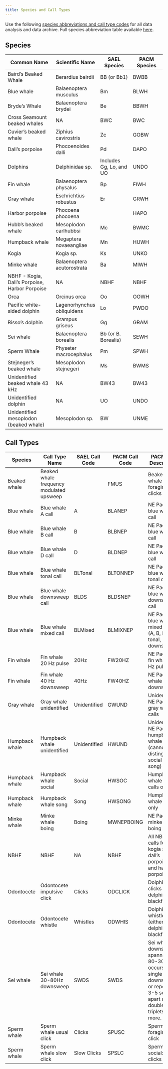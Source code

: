 ```yaml
---
title: Species and Call Types
---
```


Use the following [species abbreviations and call type codes](https://docs.google.com/spreadsheets/d/1xZzh56lA7P4awbz6CNAOciQk8YNNWQG5LJkI5vR3nH0/edit?usp=sharing) for all data analysis and data archive. Full species abbreviation table available [here](https://drive.google.com/file/d/1fg4yzSoncXLiwsya98yoJMd0N49nUXKA/view).

## Species

| Common Name                                    | Scientific Name            | SAEL Species            | PACM Species |
|------------------------|----------------|----------------|----------------|
| Baird's Beaked Whale                           | Berardius bairdii          | BB (or Bb1)             | BWBB         |
| Blue whale                                     | Balaenoptera musculus      | Bm                      | BLWH         |
| Bryde's Whale                                  | Balaenoptera brydei        | Be                      | BBWH         |
| Cross Seamount beaked whales                   | NA                         | BWC                     | BWC          |
| Cuvier's beaked whale                          | Ziphius cavirostris        | Zc                      | GOBW         |
| Dall's porpoise                                | Phocoenoides dalli         | Pd                      | DAPO         |
| Dolphins                                       | Delphinidae sp.            | Includes Gg, Lo, and UO | UNDO         |
| Fin whale                                      | Balaenoptera physalus      | Bp                      | FIWH         |
| Gray whale                                     | Eschrichtius robustus      | Er                      | GRWH         |
| Harbor porpoise                                | Phocoena phocoena          |                         | HAPO         |
| Hubb's beaked whale                            | Mesoplodon carlhubbsi      | Mc                      | BWMC         |
| Humpback whale                                 | Megaptera novaeangliae     | Mn                      | HUWH         |
| Kogia                                          | Kogia sp.                  | Ks                      | UNKO         |
| Minke whale                                    | Balaenoptera acutorostrata | Ba                      | MIWH         |
| NBHF - Kogia, Dall's Porpoise, Harbor Porpoise | NA                         | NBHF                    | NBHF         |
| Orca                                           | Orcinus orca               | Oo                      | OOWH         |
| Pacific white-sided dolphin                    | Lagenorhynchus obliquidens | Lo                      | PWDO         |
| Risso's dolphin                                | Grampus griseus            | Gg                      | GRAM         |
| Sei whale                                      | Balaenoptera borealis      | Bb (or B. Borealis)     | SEWH         |
| Sperm Whale                                    | Physeter macrocephalus     | Pm                      | SPWH         |
| Stejneger's beaked whale                       | Mesoplodon stejnegeri      | Ms                      | BWMS         |
| Unidentified beaked whale 43 kHz               | NA                         | BW43                    | BW43         |
| Unidentified dolphin                           | NA                         | UO                      | UNDO         |
| Unidentified mesoplodon (beaked whale)         | Mesoplodon sp.             | BW                      | UNME         |

## Call Types

| Species        | Call Type Name                           | SAEL Call Code | PACM Call Code | PACM Call Description                                                                                                           | Notes |
|---------|---------|---------|---------|------------------------------|---------|
| Beaked whale   | Beaked whale frequency modulated upsweep |                | FMUS           | Beaked whale foraging clicks                                                                                                    |       |
| Blue whale     | Blue whale A call                        | A              | BLANEP         | NE Pacific blue whale A call                                                                                                    |       |
| Blue whale     | Blue whale B call                        | B              | BLBNEP         | NE Pacific blue whale B call                                                                                                    |       |
| Blue whale     | Blue whale D call                        | D              | BLDNEP         | NE Pacific blue whale D call                                                                                                    |       |
| Blue whale     | Blue whale tonal call                    | BLTonal        | BLTONNEP       | NE Pacific blue whale tonal call                                                                                                |       |
| Blue whale     | Blue whale downsweep call                | BLDS           | BLDSNEP        | NE Pacific blue whale downsweep call                                                                                            |       |
| Blue whale     | Blue whale mixed call                    | BLMixed        | BLMIXNEP       | NE Pacific blue whale mixed calls (A, B, D, tonal, downsweep)                                                                   |       |
| Fin whale      | Fin whale 20 Hz pulse                    | 20Hz           | FW20HZ         | NE Pacific fin whale 20 Hz pulses                                                                                               |       |
| Fin whale      | Fin whale 40 Hz downsweep                | 40Hz           | FW40HZ         | NE Pacfic fin whale 40 Hz downsweeps                                                                                            |       |
| Gray whale     | Gray whale unidentified                  | Unidentified   | GWUND          | Unidentified NE Pacific gray whale calls                                                                                        |       |
| Humpback whale | Humpback whale unidentified              | Unidentified   | HWUND          | Unidentified NE Pacific humpback whale calls (cannot distinguish social vs song)                                                |       |
| Humpback whale | Humpback whale social                    | Social         | HWSOC          | Humpback whale social calls only                                                                                                |       |
| Humpback whale | Humpback whale song                      | Song           | HWSONG         | Humpback whale song only                                                                                                        |       |
| Minke whale    | Minke whale boing                        | Boing          | MWNEPBOING     | NE Pacific minke whale boing                                                                                                    |       |
| NBHF           | NBHF                                     | NA             | NBHF           | All NBHF calls for kogia sp., dall's porpoise, and harbor porpoise                                                              |       |
| Odontocete     | Odontocete impulsive click               | Clicks         | ODCLICK        | Dolphin clicks (either delphinid or blackfish)                                                                                  |       |
| Odontocete     | Odontocete whistle                       | Whistles       | ODWHIS         | Dolphin whistles (either delphinid or blackfish)                                                                                |       |
| Sei whale      | Sei whale 30-80Hz downsweep              | SWDS           | SWDS           | Sei whale downsweep spanning 80-30Hz, occurs as single downsweeps or repeated 3-5 seconds apart as doublets, triplets, or more. |       |
| Sperm whale    | Sperm whale usual click                  | Clicks         | SPUSC          | Sperm whale foraging click                                                                                                      |       |
| Sperm whale    | Sperm whale slow click                   | Slow Clicks    | SPSLC          | Sperm whale social: slow clicks                                                                                                 |       |
